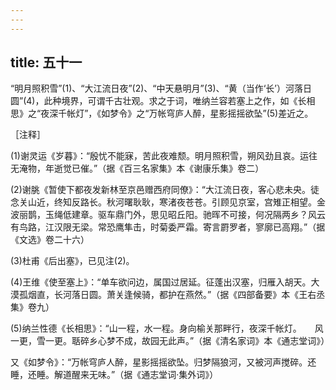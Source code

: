 ```yaml
---
---
---
```

title: 五十一
---




“明月照积雪”(1)、“大江流日夜”(2)、“中天悬明月”(3)、“黄（当作‘长’）河落日圆”(4)，此种境界，可谓千古壮观。求之于词，唯纳兰容若塞上之作，如《长相思》之“夜深千帐灯”，《如梦令》之“万帐穹庐人醉，星影摇摇欲坠”(5)差近之。

［注释］

(1)谢灵运《岁暮》：“殷忧不能寐，苦此夜难颓。明月照积雪，朔风劲且哀。运往无淹物，年逝觉已催。”（据《百三名家集》本《谢康乐集》卷二）

(2)谢脁《暂使下都夜发新林至京邑赠西府同僚》：“大江流日夜，客心悲未央。徒念关山近，终知反路长。秋河曙耿耿，寒渚夜苍苍。引顾见京室，宫雉正相望。金波丽鹊，玉绳低建章。驱车鼎门外，思见昭丘阳。驰晖不可接，何况隔两乡？风云有鸟路，江汉限无梁。常恐鹰隼击，时菊委严霜。寄言罻罗者，寥廓已高翔。”（据《文选》卷二十六）

(3)杜甫《后出塞》，已见注(2)。

(4)王维《使至塞上》：“单车欲问边，属国过居延。征蓬出汉塞，归雁入胡天。大漠孤烟直，长河落日圆。萧关逢候骑，都护在燕然。”（据《四部备要》本《王右丞集》卷九）

(5)纳兰性德《长相思》：“山一程，水一程。身向榆关那畔行，夜深千帐灯。　　风一更，雪一更。聒碎乡心梦不成，故园无此声。”（据《清名家词》本《通志堂词》）

又《如梦令》：“万帐穹庐人醉，星影摇摇欲坠。归梦隔狼河，又被河声搅碎。还睡，还睡。解道醒来无味。”（据《通志堂词·集外词》）